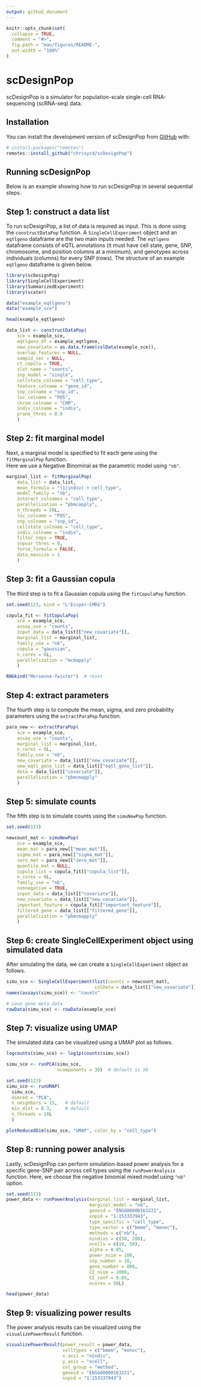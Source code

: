 ```yaml
---
output: github_document
---
```


<!-- README.md is generated from README.Rmd. Please edit that file -->

```r
knitr::opts_chunk$set(
  collapse = TRUE,
  comment = "#>",
  fig.path = "man/figures/README-",
  out.width = "100%"
)
```

# scDesignPop

<!-- badges: start -->
<!-- badges: end -->

scDesignPop is a simulator for population-scale single-cell RNA-sequencing (scRNA-seq) data.

## Installation

You can install the development version of scDesignPop from [GitHub](https://github.com) with:

``` r
# install.packages("remotes")
remotes::install_github("chrisycd/scDesignPop")
```

## Running scDesignPop

Below is an example showing how to run scDesignPop in several sequential steps.

## Step 1: construct a data list
To run scDesignPop, a list of data is required as input. This is done using the
`constructDataPop` function.  A `SingleCellExperiment` object and an `eqtlgeno` 
dataframe are the two main inputs needed.  The `eqtlgeno` dataframe consists of 
eQTL annotations (it must have cell state, gene, SNP, chromosome, and position 
columns at a minimum), and genotypes across individuals (columns) for every SNP 
(rows).  The structure of an example `eqtlgeno` dataframe is given below.

```r
library(scDesignPop)
library(SingleCellExperiment)
library(SummarizedExperiment)
library(scater)

data("example_eqtlgeno")
data("example_sce")

head(example_eqtlgeno)

data_list <- constructDataPop(
    sce = example_sce,
    eqtlgeno_df = example_eqtlgeno,
    new_covariate = as.data.frame(colData(example_sce)),
    overlap_features = NULL,
    sampid_vec = NULL,
    ct_copula = TRUE,
    slot_name = "counts",
    snp_model = "single",
    cellstate_colname = "cell_type",
    feature_colname = "gene_id",
    snp_colname = "snp_id",
    loc_colname = "POS",
    chrom_colname = "CHR",
    indiv_colname = "indiv",
    prune_thres = 0.9
    )
```


## Step 2: fit marginal model

Next, a marginal model is specified to fit each gene using the `fitMarginalPop` function.  
Here we use a Negative Binominal as the parametric model using `"nb"`.

```r
marginal_list <- fitMarginalPop(
    data_list = data_list,
    mean_formula = "(1|indiv) + cell_type",
    model_family = "nb",
    interact_colnames = "cell_type",
    parallelization = "pbmcapply",
    n_threads = 50L,
    loc_colname = "POS",
    snp_colname = "snp_id",
    cellstate_colname = "cell_type",
    indiv_colname = "indiv",
    filter_snps = TRUE,
    snpvar_thres = 0,
    force_formula = FALSE,
    data_maxsize = 1
    )
```


## Step 3: fit a Gaussian copula

The third step is to fit a Gaussian copula using the `fitCopulaPop` function.
```r
set.seed(123, kind = "L'Ecuyer-CMRG")

copula_fit <- fitCopulaPop(
    sce = example_sce,
    assay_use = "counts",
    input_data = data_list[["new_covariate"]],
    marginal_list = marginal_list,
    family_use = "nb",
    copula = "gaussian",
    n_cores = 6L,
    parallelization = "mcmapply"
    )

RNGkind("Mersenne-Twister")  # reset
```


## Step 4: extract parameters

The fourth step is to compute the mean, sigma, and zero probability parameters using the `extractParaPop` function.
```r
para_new <- extractParaPop(
    sce = example_sce,
    assay_use = "counts",
    marginal_list = marginal_list,
    n_cores = 6L,
    family_use = "nb",
    new_covariate = data_list[["new_covariate"]],
    new_eqtl_geno_list = data_list[["eqtl_geno_list"]],
    data = data_list[["covariate"]],
    parallelization = "pbmcmapply"
    )
```

## Step 5: simulate counts

The fifth step is to simulate counts using the `simuNewPop` function.
```r
set.seed(123)

newcount_mat <- simuNewPop(
    sce = example_sce,
    mean_mat = para_new[["mean_mat"]],
    sigma_mat = para_new[["sigma_mat"]],
    zero_mat = para_new[["zero_mat"]],
    quantile_mat = NULL,
    copula_list = copula_fit[["copula_list"]],
    n_cores = 6L,
    family_use = "nb",
    nonnegative = TRUE,
    input_data = data_list[["covariate"]],
    new_covariate = data_list[["new_covariate"]],
    important_feature = copula_fit[["important_feature"]],
    filtered_gene = data_list[["filtered_gene"]],
    parallelization = "pbmcmapply"
    )
```


## Step 6: create SingleCellExperiment object using simulated data

After simulating the data, we can create a `SingleCellExperiment` object as follows.
```r
simu_sce <- SingleCellExperiment(list(counts = newcount_mat), 
                                 colData = data_list[["new_covariate"]])
names(assays(simu_sce)) <- "counts"

# save gene meta data
rowData(simu_sce) <- rowData(example_sce)
```


## Step 7: visualize using UMAP

The simulated data can be visualized using a UMAP plot as follows.
```r
logcounts(simu_sce) <- log1p(counts(simu_sce))

simu_sce <- runPCA(simu_sce,
                   ncomponents = 30)  # default is 50

set.seed(123)
simu_sce <- runUMAP(
  simu_sce,
  dimred = "PCA",
  n_neighbors = 15,   # default
  min_dist = 0.3,     # default
  n_threads = 10L
  )

plotReducedDim(simu_sce, "UMAP", color_by = "cell_type")
```


## Step 8: running power analysis

Lastly, scDesignPop can perform simulation-based power analysis for a specific 
gene-SNP pair across cell types using the `runPowerAnalysis` function.  Here, we 
choose the negative binomial mixed model using `"nb"` option.

```r
set.seed(123)
power_data <- runPowerAnalysis(marginal_list = marginal_list,
                               marginal_model = "nb",
                               geneid = "ENSG00000163221",
                               snpid = "1:153337943",
                               type_specific = "cell_type",
                               type_vector = c("bmem", "monoc"),
                               methods = c("nb"),
                               nindivs = c(50, 200),
                               ncells = c(10, 50),
                               alpha = 0.05,
                               power_nsim = 100,
                               snp_number = 10,
                               gene_number = 800,
                               CI_nsim = 1000,
                               CI_conf = 0.05,
                               ncores = 50L)
```
```r
head(power_data)
```

## Step 9: visualizing power results

The power analysis results can be visualized using the `visualizePowerResult` function.

```r
visualizePowerResult(power_result = power_data,
                     celltypes = c("bmem", "monoc"),
                     x_axis = "nindiv",
                     y_axis = "ncell",
                     col_group = "method",
                     geneid = "ENSG00000163221",
                     snpid = "1:153337943")
```
